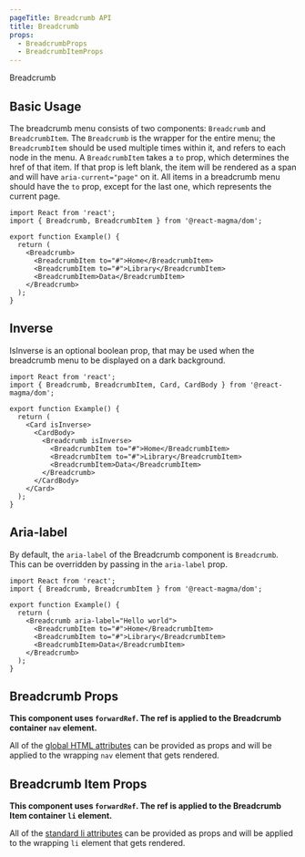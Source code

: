 ```yaml
---
pageTitle: Breadcrumb API
title: Breadcrumb
props:
  - BreadcrumbProps
  - BreadcrumbItemProps
---
```


<DocsHeading to="/design/breadcrumb/" type="api">
  Breadcrumb
</DocsHeading>

## Basic Usage

The breadcrumb menu consists of two components: `Breadcrumb` and `BreadcrumbItem`. The `Breadcrumb` is the wrapper for the entire menu; the `BreadcrumbItem`
should be used multiple times within it, and refers to each node in the menu. A `BreadcrumbItem` takes a `to` prop, which determines the href of that item. If that prop is left blank,
the item will be rendered as a span and will have `aria-current="page"` on it. All items in a breadcrumb menu should have the `to` prop, except for the last one, which represents the current page.

```tsx
import React from 'react';
import { Breadcrumb, BreadcrumbItem } from '@react-magma/dom';

export function Example() {
  return (
    <Breadcrumb>
      <BreadcrumbItem to="#">Home</BreadcrumbItem>
      <BreadcrumbItem to="#">Library</BreadcrumbItem>
      <BreadcrumbItem>Data</BreadcrumbItem>
    </Breadcrumb>
  );
}
```

## Inverse

IsInverse is an optional boolean prop, that may be used when the breadcrumb menu to be displayed on a dark background.

```tsx
import React from 'react';
import { Breadcrumb, BreadcrumbItem, Card, CardBody } from '@react-magma/dom';

export function Example() {
  return (
    <Card isInverse>
      <CardBody>
        <Breadcrumb isInverse>
          <BreadcrumbItem to="#">Home</BreadcrumbItem>
          <BreadcrumbItem to="#">Library</BreadcrumbItem>
          <BreadcrumbItem>Data</BreadcrumbItem>
        </Breadcrumb>
      </CardBody>
    </Card>
  );
}
```

## Aria-label

By default, the `aria-label` of the Breadcrumb component is `Breadcrumb`. This can be overridden by passing in the `aria-label` prop.

```tsx
import React from 'react';
import { Breadcrumb, BreadcrumbItem } from '@react-magma/dom';

export function Example() {
  return (
    <Breadcrumb aria-label="Hello world">
      <BreadcrumbItem to="#">Home</BreadcrumbItem>
      <BreadcrumbItem to="#">Library</BreadcrumbItem>
      <BreadcrumbItem>Data</BreadcrumbItem>
    </Breadcrumb>
  );
}
```

## Breadcrumb Props

**This component uses `forwardRef`. The ref is applied to the Breadcrumb container `nav` element.**

All of the [global HTML attributes](https://developer.mozilla.org/en-US/docs/Web/HTML/Global_attributes) can be provided as props and will be applied to the wrapping `nav` element that gets rendered.

<BreadcrumbProps />

## Breadcrumb Item Props

**This component uses `forwardRef`. The ref is applied to the Breadcrumb Item container `li` element.**

All of the [standard li attributes](https://developer.mozilla.org/en-US/docs/Web/HTML/Element/li) can be provided as props and will be applied to the wrapping `li` element that gets rendered.

<BreadcrumbItemProps />
